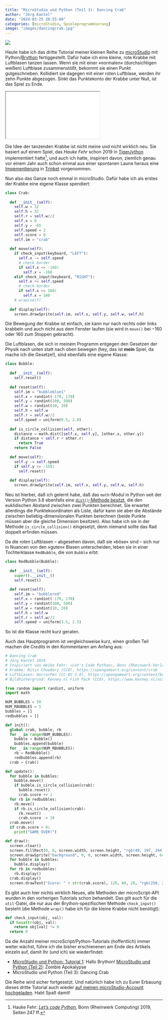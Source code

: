 ```yaml
---
title: "MicroStudio und Python (Teil 3): Dancing Crab"
author: "Jörg Kantel"
date: "2024-03-25 20:55:00"
categories: [microStudio, Spieleprogrammierung]
image: "images/dancingcrab.jpg"
---
```


[![](images/dancingcrab-b.jpg)](https://www.flickr.com/photos/schockwellenreiter/53611256725/)

Heute habe ich das dritte Tutorial meiner kleinen Reihe zu [microStudio](http://cognitiones.kantel-chaos-team.de/multimedia/spieleprogrammierung/microstudio.html) mit Python/[Brython](https://brython.info/) fertiggestellt. Dafür habe ich eine kleine, rote Krabbe mit Luftblasen tanzen lassen. Wenn sie mit einer »normalen« (durchsichtigen weißen) Luftblase zusammenstößt, bekommt sie einen Punkt gutgeschrieben. Kollidiert sie dagegen mit einer roten Luftblase, werden ihr zehn Punkte abgezogen. Sinkt das Punktekonto der Krabbe unter Null, ist das Spiel zu Ende.

<iframe src="dancingcrab/index.html" class="if16_9" name="Dancing Crab"></iframe>

Die Idee der tanzenden Krabbe ist nicht meine und nicht wirklich neu. Sie basiert auf einem Spiel, das *Hauke Fehr* schon 2019 in [TigerJython](http://cognitiones.kantel-chaos-team.de/programmierung/python/tigerjython.html) implementiert hatte[^1], und auch ich hatte, inspiriert davon, ziemlich genau vor einem Jahr auch schon einmal aus einer spontanen Laune heraus eine [Impementierung](https://kantel.github.io/posts/2023041403_dancing_crab_3/) in [Trinket](http://cognitiones.kantel-chaos-team.de/programmierung/python/trinket.html) vorgenommen.

[^1]: Hauke Fehr: *[Let’s code Python](https://www.rheinwerk-verlag.de/lets-code-python/)*, Bonn (Rheinwerk Computing) 2019, Seiten 247 ff.

Nun also das Ganze noch einmal in microStudio. Dafür habe ich als erstes der Krabbe eine eigene Klasse spendiert:

~~~python
class Crab:
  
  def __init__(self):
    self.w = 32
    self.h = 32
    self.r = self.w//2
    self.x = 0
    self.y = -65
    self.speed = 2
    self.score = 0
    self.im = "crab"
    
  def move(self):
    if check_input(keyboard, "LEFT"):
      self.x -= self.speed
      # check border
      if self.x <= -160:
        self.x = -160
    elif check_input(keyboard, "RIGHT"):
      self.x += self.speed
      # check border
      if self.x >= 160:
        self.x = 160
    # wrap(self)
  
  def display(self):
    screen.drawSprite(self.im, self.x, self.y, self.w, self.h)
~~~

Die Bewegung der Krabbe ist einfach, sie kann nur nach rechts oder links krabbeln und auch nicht aus dem Fenster laufen (sie wird in `move()` bei $-160$ oder $160$ zum Stoppen gebracht).

Die Luftblasen, die sich in meinem Programm entgegen den Gesetzen der Physik nach unten statt nach oben bewegen (hey, das ist **mein** Spiel, da mache ich die Gesetze!), sind ebenfalls eine eigene Klasse:

~~~python
class Bubble:
  
  def __init__(self):
    self.reset()
    
  def reset(self):
    self.im = "bubbleblue1"
    self.x = randint(-170, 170)
    self.y = randint(100, 500)
    self.w = randint(10, 20)
    self.h = self.w
    self.r = self.w//2
    self.speed = uniform(0.5, 2.0)
    
  def is_circle_collision(self, other):
    distance = math.dist([self.x, self.y], [other.x, other.y])
    if distance < self.r + other.r:
      return True
    return False
  
  def move(self):
    self.y -= self.speed
    if self.y <= -150:
      self.reset()
      
  def display(self):
    screen.drawSprite(self.im, self.x, self.y, self.w, self.h)
~~~

Neu ist hierbei, daß ich gelernt habe, daß das `math`-Modul in Python seit der Version Python&nbsp;3.8 ebenfalls eine [`dist()`-Methode besitzt](https://www.w3schools.com/python/ref_math_dist.asp), die den euklidischen Abstand zwischen zwei Punkten berechnet. Sie erwartet allerdings die Punktekoordinaten als Liste, dafür kann sie aber die Abstände zwischen beliebig-dimensionalen Punkten berechnen (beide Punkte müssen aber die gleiche Dimension besitzen). Also habe ich sie in der Methode `is_circle_collision()` eingesetzt, denn niemand sollte das Rad doppelt erfinden müssen.

Da die roten Luftblasen -- abgesehen davon, daß sie »böse« sind -- sich nur in Nuancen von den »guten« Blasen unterscheiden, leben sie in einer Tochterklasse `RedBubble`, die von `Bubble` erbt:

~~~python
class RedBubble(Bubble):
  
  def __init__(self):
    super().__init__()
    self.reset()
  
  def reset(self):
    self.im = "bubblered"
    self.x = randint(-170, 170)
    self.y = randint(100, 500)
    self.w = randint(10, 20)
    self.h = self.w
    self.r = self.w//2
    self.speed = uniform(1.5, 2.5)
~~~

So ist die Klasse recht kurz geraten.

Auch das Hauptprogramm ist vergleichsweise kurz, einen großen Teil machen die *Credits* in den Kommentaren am Anfang aus:

~~~python
# Dancing Crab
# Jörg Kantel 2024
# Inspiriert von Heiko Fehr: »Let's Code Python«, Bonn (Rheinwerk-Verlag) 2019, Seiten 247ff.
# Krabbe: Nitin Chowdary (CC0), https://opengameart.org/content/crab
# Luftblasen: HorrorPen (CC-BY 3.0), https://opengameart.org/content/bubbles8-colors
# Bildhintergrund: Kenney.nl Fish Pack (CC0), https://www.kenney.nl/assets/fish-pack

from random import randint, uniform
import math

NUM_BUBBLES = 50
NUM_RBUBBLES = 5
bubbles = []
redbubbles = []

def init():
  global crab, bubble, rb
  for _ in range(NUM_BUBBLES):
    bubble = Bubble()
    bubbles.append(bubble)
  for _ in range(NUM_RBUBBLES):
    rb = RedBubble()
    redbubbles.append(rb)
  crab = Crab()

def update():
  for bubble in bubbles:
    bubble.move()
    if bubble.is_circle_collision(crab):
      bubble.reset()
      crab.score += 1
  for rb in redbubbles:
    rb.move()
    if rb.is_circle_collision(crab):
      rb.reset()
      crab.score -= 10
  crab.move()
  if crab.score < 0:
    print("GAME OVER!")

def draw():
  screen.clear()
  screen.fillRect(0, 0, screen.width, screen.height, "rgb(49, 197, 244)")
  screen.drawSprite("background", 0, 0, screen.width, screen.height, 640, 416)
  for bubble in bubbles:
    bubble.display()
  for rb in redbubbles:
    rb.display()
  crab.display()
  screen.drawText("Score: " + str(crab.score), 120, 80, 20, "rgb(250, 25, 25)")
~~~

Es gibt auch hier nichts wirklich Neues, alle Methoden der microScript-API wurden in den vorherigen Tutorials schon behandelt. Das gilt auch für die `util`-Datei, die nur aus der Brython-spezifischen Methode `check_input()` besteht (die Methode `wrap()` habe ich für die kleine Krabbe nicht benötigt):

~~~python
def check_input(obj, val):
  if hasattr(obj, val):
    return obj[val] != 0
  return 0
~~~

Da die Anzahl meiner microScript/Python-Tutorials (hoffentlich) immer weiter wächst, führe ich die bisher erschienenen am Ende des Artikels einzeln auf, damit Ihr (und ich) sie wiederfindet:

- [MicroStudio und Python: Tutorial 1](https://kantel.github.io/posts/2024032201_microstudio_python_1/): Hallo Brython!
[MicroStudio und Python (Teil 2)](https://kantel.github.io/posts/2024032401_microstudio_python_2/): Zombie Apokalypse
- MicroStudio und Python (Teil 3): Dancing Crab

Die Reihe wird sicher fortgesetzt. Und natürlich habe ich zu Eurer Erbauung dieses dritte Tutorial auch wieder [auf meinen microStudio-Account hochgeladen](https://microstudio.dev/projects/pythontutorial3/code/). Habt Spaß damit!